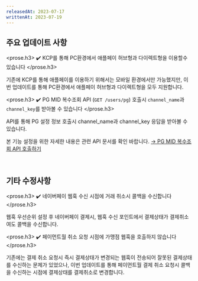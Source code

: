 ```yaml
---
releasedAt: 2023-07-17
writtenAt: 2023-07-19
---
```



## 주요 업데이트 사항

<prose.h3>
  <PaymentV1 />
  ✔️ KCP를 통해 PC환경에서 애플페이 허브형과 다이렉트형을 이용할수 있습니다
</prose.h3>

기존에 KCP를 통해 애플페이를 이용하기 위해서는 모바일 환경에서만 가능했지만,
이번 업데이트를 통해 PC환경에서 애플페이 허브형과 다이렉트형을 모두 지원합니다.

<prose.h3>
  <PaymentV1 />
  ✔️ PG MID 복수조회 API (`GET /users/pg`) 호출시 `channel_name`과 `channel_key`를
  받아볼 수 있습니다
</prose.h3>

API를 통해 PG 설정 정보 호출시 channel_name과 channel_key 응답을 받아볼 수 있습니다.

본 기능 설정을 위한 자세한 내용은 관련 API 문서를 확인 바랍니다.
[→ PG MID 복수조회 API 호출하기](https://developers.portone.io/docs/ko/api/miscellaneous-api/pg/pg-mid-api)

<br />

## 기타 수정사항

<prose.h3>
  <PaymentV1 />
  ✔️ 네이버페이 웹훅 수신 시점에 거래 취소시 콜백을 수신합니다
</prose.h3>

웹훅 우선순위 설정 후 네이버페이 결제시, 웹훅 수신 포인트에서 결제상태가 결제취소여도 콜백을 수신합니다.

<prose.h3>
  <PaymentV1 />
  ✔️ 페이먼트월 취소 요청 시점에 가맹점 웹훅을 호출하지 않습니다
</prose.h3>

기존에는 결제 취소 요청시 즉시 결제상태가 변경되는 웹훅이 전송되어 잘못된 결제상태를 수신하는 문제가 있었으나,
이번 업데이트를 통해 페이먼트월 결제 취소 요청시 콜백을 수신하는 시점에 결제상태를 결제취소로 변경합니다.
